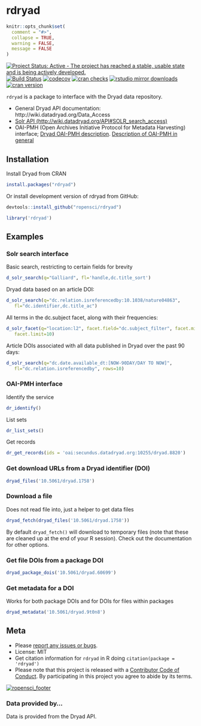 rdryad
======

```r
knitr::opts_chunk$set(
  comment = "#>",
  collapse = TRUE,
  warning = FALSE,
  message = FALSE
)
```

[![Project Status: Active - The project has reached a stable, usable state and is being actively developed.](http://www.repostatus.org/badges/latest/active.svg)](http://www.repostatus.org/#active)
[![Build Status](https://travis-ci.org/ropensci/rdryad.svg?branch=master)](https://travis-ci.org/ropensci/rdryad)
[![codecov](https://codecov.io/gh/ropensci/rdryad/branch/master/graph/badge.svg)](https://codecov.io/gh/ropensci/rdryad)
[![cran checks](https://cranchecks.info/badges/worst/rdryad)](https://cranchecks.info/pkgs/rdryad)
[![rstudio mirror downloads](https://cranlogs.r-pkg.org/badges/rdryad)](https://github.com/metacran/cranlogs.app)
[![cran version](https://www.r-pkg.org/badges/version/rdryad)](https://cran.r-project.org/package=rdryad)

`rdryad` is a package to interface with the Dryad data repository.

* General Dryad API documentation: http://wiki.datadryad.org/Data_Access
* [Solr API (http://wiki.datadryad.org/API#SOLR_search_access)](http://wiki.datadryad.org/API#SOLR_search_access)
* OAI-PMH (Open Archives Initiative Protocol for Metadata Harvesting) interface; [Dryad OAI-PMH description](http://wiki.datadryad.org/API#OAI-PMH). [Description of OAI-PMH in general](http://en.wikipedia.org/wiki/Open_Archives_Initiative_Protocol_for_Metadata_Harvesting)

## Installation

Install Dryad from CRAN

```r
install.packages("rdryad")
```

Or install development version of rdryad from GitHub:

```r
devtools::install_github("ropensci/rdryad")
```

```r
library('rdryad')
```

## Examples

### Solr search interface

Basic search, restricting to certain fields for brevity

```r
d_solr_search(q="Galliard", fl='handle,dc.title_sort')
```

Dryad data based on an article DOI:

```r
d_solr_search(q="dc.relation.isreferencedby:10.1038/nature04863",
   fl="dc.identifier,dc.title_ac")
```

All terms in the dc.subject facet, along with their frequencies:

```r
d_solr_facet(q="location:l2", facet.field="dc.subject_filter", facet.minCount=1,
   facet.limit=10)
```

Article DOIs associated with all data published in Dryad over the past 90 days:

```r
d_solr_search(q="dc.date.available_dt:[NOW-90DAY/DAY TO NOW]",
   fl="dc.relation.isreferencedby", rows=10)
```

### OAI-PMH interface

Identify the service

```r
dr_identify()
```

List sets

```r
dr_list_sets()
```

Get records

```r
dr_get_records(ids = 'oai:secundus.datadryad.org:10255/dryad.8820')
```

### Get download URLs from a Dryad identifier (DOI)

```r
dryad_files('10.5061/dryad.1758')
```

### Download a file

Does not read file into, just a helper to get data files

```r
dryad_fetch(dryad_files('10.5061/dryad.1758'))
```

By default `dryad_fetch()` will download to temporary files (note that these are cleaned up at the end of your R session). Check out the documentation for other options.

### Get file DOIs from a package DOI

```r
dryad_package_dois('10.5061/dryad.60699')
```

### Get metadata for a DOI

Works for both package DOIs and for DOIs for files within packages

```r
dryad_metadata('10.5061/dryad.9t0n8')
```

## Meta

* Please [report any issues or bugs](https://github.com/ropensci/rdryad/issues).
* License: MIT
* Get citation information for `rdryad` in R doing `citation(package = 'rdryad')`
* Please note that this project is released with a [Contributor Code of Conduct](CODE_OF_CONDUCT.md). By participating in this project you agree to abide by its terms.

[![ropensci_footer](https://ropensci.org/public_images/github_footer.png)](https://ropensci.org)

### Data provided by...

Data is provided from the Dryad API.
